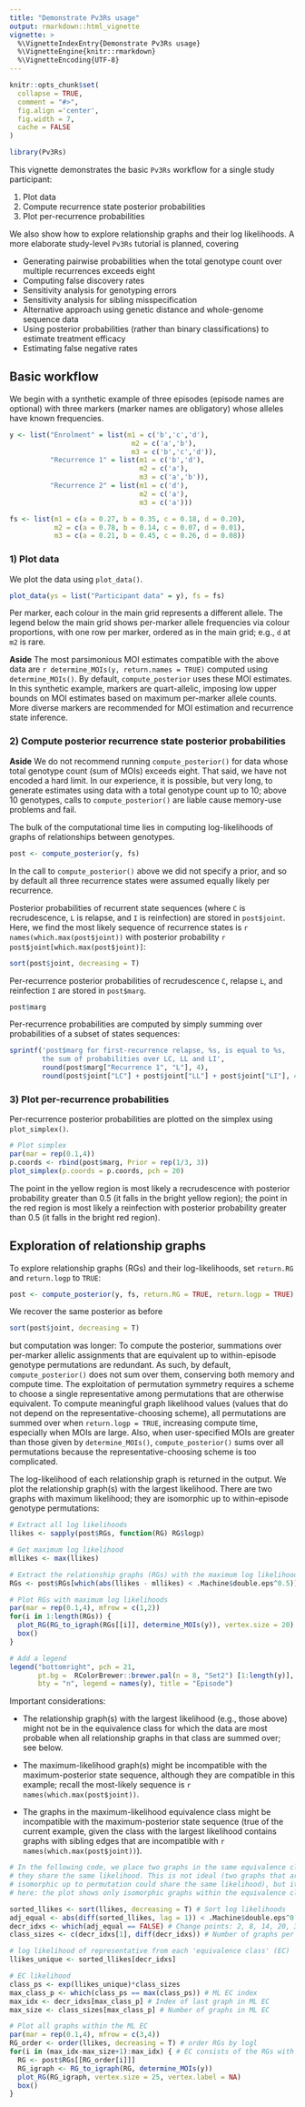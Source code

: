 ```yaml
---
title: "Demonstrate Pv3Rs usage"
output: rmarkdown::html_vignette
vignette: >
  %\VignetteIndexEntry{Demonstrate Pv3Rs usage}
  %\VignetteEngine{knitr::rmarkdown}
  %\VignetteEncoding{UTF-8}
---
```


```r
knitr::opts_chunk$set(
  collapse = TRUE,
  comment = "#>",
  fig.align ='center', 
  fig.width = 7, 
  cache = FALSE
)
```

```r
library(Pv3Rs)
```

This vignette demonstrates the basic `Pv3Rs` workflow for a single study
participant:

1) Plot data
2) Compute recurrence state posterior probabilities 
3) Plot per-recurrence probabilities 

We also show how to explore relationship graphs and their log likelihoods. A
more elaborate study-level `Pv3Rs` tutorial is planned, covering

- Generating pairwise probabilities when the total genotype count over multiple recurrences exceeds eight
- Computing false discovery rates 
- Sensitivity analysis for genotyping errors
- Sensitivity analysis for sibling misspecification
- Alternative approach using genetic distance and whole-genome sequence data
- Using posterior probabilities (rather than binary classifications) to estimate treatment efficacy
- Estimating false negative rates

## Basic workflow

We begin with a synthetic example of three episodes (episode names are optional) with
three markers (marker names are obligatory) whose alleles have known frequencies.

```r
y <- list("Enrolment" = list(m1 = c('b','c','d'), 
                              m2 = c('a','b'),
                              m3 = c('b','c','d')),
          "Recurrence 1" = list(m1 = c('b','d'), 
                                m2 = c('a'), 
                                m3 = c('a','b')),
          "Recurrence 2" = list(m1 = c('d'), 
                                m2 = c('a'), 
                                m3 = c('a')))

fs <- list(m1 = c(a = 0.27, b = 0.35, c = 0.18, d = 0.20),
           m2 = c(a = 0.78, b = 0.14, c = 0.07, d = 0.01),
           m3 = c(a = 0.21, b = 0.45, c = 0.26, d = 0.08))
```

### 1) Plot data

We plot the data using `plot_data()`. 

```r
plot_data(ys = list("Participant data" = y), fs = fs)
```

Per marker, each colour in the main grid represents a different allele. The
legend below the main grid shows per-marker allele frequencies via colour
proportions, with one row per marker, ordered as in the main grid; e.g., `d` at
`m2` is rare.

**Aside** The most parsimonious MOI estimates compatible with the above data are
`r determine_MOIs(y, return.names = TRUE)` computed using `determine_MOIs()`. By
default, `compute_posterior` uses these MOI estimates. In this synthetic
example, markers are quart-allelic, imposing low upper bounds on MOI estimates
based on maximum per-marker allele counts. More diverse markers are recommended
for MOI estimation and recurrence state inference.

### 2) Compute posterior recurrence state posterior probabilities 

**Aside** We do not recommend running `compute_posterior()` for data whose total
genotype count (sum of MOIs) exceeds eight. That said, we have not encoded a
hard limit. In our experience, it is possible, but very long, to generate
estimates using data with a total genotype count up to 10; above 10 genotypes,
calls to `compute_posterior()` are liable cause memory-use problems and fail.

The bulk of the computational time lies in computing log-likelihoods of graphs
of relationships between genotypes.

```r
post <- compute_posterior(y, fs)
```

In the call to `compute_posterior()` above we did not specify a prior, and so by
default all three recurrence states were assumed equally likely per recurrence.

Posterior probabilities of recurrent state sequences (where `C` is
recrudescence, `L` is relapse, and `I` is reinfection) are stored in
`post$joint`. Here, we find the most likely sequence of recurrence states is 
`r names(which.max(post$joint))` with posterior probability 
`r post$joint[which.max(post$joint)]`:

```r
sort(post$joint, decreasing = T)
```

Per-recurrence posterior probabilities of recrudescence `C`, relapse `L`, and
reinfection `I` are stored in `post$marg`. 

```r
post$marg
```

Per-recurrence probabilities are computed by simply summing over probabilities
of a subset of states sequences:

```r
sprintf('post$marg for first-recurrence relapse, %s, is equal to %s, 
        the sum of probabilities over LC, LL and LI', 
        round(post$marg["Recurrence 1", "L"], 4), 
        round(post$joint["LC"] + post$joint["LL"] + post$joint["LI"], 4))
```


### 3) Plot per-recurrence probabilities 

Per-recurrence posterior probabilities are plotted on the simplex using `plot_simplex()`.

```r
# Plot simplex
par(mar = rep(0.1,4))
p.coords <- rbind(post$marg, Prior = rep(1/3, 3))
plot_simplex(p.coords = p.coords, pch = 20)
```
The point in the yellow region is most likely a recrudescence with posterior
probability greater than 0.5 (it falls in the bright yellow region); the point
in the red region is most likely a reinfection with posterior probability
greater than 0.5 (it falls in the bright red region).

## Exploration of relationship graphs 

To explore relationship graphs (RGs) and their log-likelihoods, set `return.RG`
and `return.logp` to `TRUE`:

```r
post <- compute_posterior(y, fs, return.RG = TRUE, return.logp = TRUE)
```

We recover the same posterior as before

```r
sort(post$joint, decreasing = T)
```

but computation was longer: To compute the posterior, summations over per-marker
allelic assignments that are equivalent up to within-episode genotype
permutations are redundant. As such, by default, `compute_posterior()` does not
sum over them, conserving both memory and compute time. The exploitation of
permutation symmetry requires a scheme to choose a single representative among
permutations that are otherwise equivalent. To compute meaningful graph
likelihood values (values that do not depend on the representative-choosing
scheme), all permutations are summed over when `return.logp = TRUE`, increasing
compute time, especially when MOIs are large. Also, when user-specified MOIs are
greater than those given by `determine_MOIs()`, `compute_posterior()` sums over
all permutations because the representative-choosing scheme is too complicated.
 
The log-likelihood of each relationship graph is returned in the output. We plot
the relationship graph(s) with the largest likelihood. There are two graphs with
maximum likelihood; they are isomorphic up to within-episode genotype
permutations:

```r
# Extract all log likelihoods
llikes <- sapply(post$RGs, function(RG) RG$logp)

# Get maximum log likelihood
mllikes <- max(llikes)

# Extract the relationship graphs (RGs) with the maximum log likelihood
RGs <- post$RGs[which(abs(llikes - mllikes) < .Machine$double.eps^0.5)]

# Plot RGs with maximum log likelihoods
par(mar = rep(0.1,4), mfrow = c(1,2))
for(i in 1:length(RGs)) {
  plot_RG(RG_to_igraph(RGs[[i]], determine_MOIs(y)), vertex.size = 20)
  box()
}

# Add a legend
legend("bottomright", pch = 21, 
       pt.bg =  RColorBrewer::brewer.pal(n = 8, "Set2") [1:length(y)], 
       bty = "n", legend = names(y), title = "Episode")
```

Important considerations:

- The relationship graph(s) with the largest likelihood (e.g.,
those above) might not be in the equivalence class for which the data are most
probable when all relationship graphs in that class are summed over; see below. 

- The maximum-likelihood graph(s) might be incompatible with the
maximum-posterior state sequence, although they are compatible in this example;
recall the most-likely sequence is `r names(which.max(post$joint))`. 
<!-- see example in DevFiles/Investigate_Symmetries --> 

- The graphs in the maximum-likelihood equivalence class might be incompatible
with the maximum-posterior state sequence (true of the current example,
given the class with the largest likelihood contains graphs with sibling edges
that are incompatible with `r names(which.max(post$joint))`).

<!-- We suspect one of these cases above has to be false, but we cannot rule out
the possibility that both are true without further exploration -->

```r
# In the following code, we place two graphs in the same equivalence class if
# they share the same likelihood. This is not ideal (two graphs that are not
# isomorphic up to permutation could share the same likelihood), but it works
# here: the plot shows only isomorphic graphs within the equivalence class.

sorted_llikes <- sort(llikes, decreasing = T) # Sort log likelihoods
adj_equal <- abs(diff(sorted_llikes, lag = 1)) < .Machine$double.eps^0.5 # Find matches
decr_idxs <- which(adj_equal == FALSE) # Change points: 2, 8, 14, 20, 32, ...
class_sizes <- c(decr_idxs[1], diff(decr_idxs)) # Number of graphs per class

# log likelihood of representative from each 'equivalence class' (EC)
llikes_unique <- sorted_llikes[decr_idxs]

# EC likelihood
class_ps <- exp(llikes_unique)*class_sizes
max_class_p <- which(class_ps == max(class_ps)) # ML EC index 
max_idx <- decr_idxs[max_class_p] # Index of last graph in ML EC
max_size <- class_sizes[max_class_p] # Number of graphs in ML EC

# Plot all graphs within the ML EC 
par(mar = rep(0.1,4), mfrow = c(3,4))
RG_order <- order(llikes, decreasing = T) # order RGs by logl
for(i in (max_idx-max_size+1):max_idx) { # EC consists of the RGs with logl rank 21-32
  RG <- post$RGs[[RG_order[i]]]
  RG_igraph <- RG_to_igraph(RG, determine_MOIs(y))
  plot_RG(RG_igraph, vertex.size = 25, vertex.label = NA)
  box()
}
```





